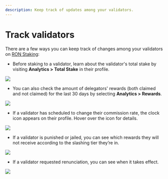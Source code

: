 ```yaml
---
description: Keep track of updates among your validators.
---
```



# Track validators
There are a few ways you can keep track of changes among your
validators on [RON Staking](https://app.roninchain.com/staking):

* Before staking to a validator, learn about the validator's total stake
by visiting **Analytics > Total Stake** in their profile.
<img src={validatorDetails} width={1440} />

* You can also check the amount of delegators' rewards (both claimed and
not claimed) for the last 30 days by selecting **Analytics > Rewards**.
<img src={rewardStats} width={1440} />

* If a validator has scheduled to change their commission rate,
the clock icon appears on their profile. Hover over the icon for details.
<img src={commissionChange} width={1440} />

* If a validator is punished or jailed, you can see which rewards
they will not receive according to the slashing tier they’re in.
<img src={slashedValidator} width={1440} />

* If a validator requested renunciation, you can see when it takes effect.
<img src={renouncedValidator} width={1440} />
